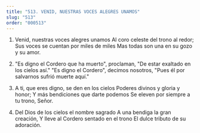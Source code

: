 ```yaml
---
title: "513. VENID, NUESTRAS VOCES ALEGRES UNAMOS"
slug: "513"
order: "000513"
---
```

1. Venid, nuestras voces alegres unamos Al coro celeste del trono al redor;
Sus voces se cuentan por miles de miles Mas todas son una en su gozo y su amor.

2. "Es digno el Cordero que ha muerto", proclaman, "De estar exaltado en los cielos así."
"Es digno el Cordero", decimos nosotros, "Pues él por salvarnos sufrió muerte aquí."

3. A ti, que eres digno, se den en los cielos Poderes divinos y gloria y honor;
Y más bendiciones que darte podemos Se eleven por siempre a tu trono, Señor.

4. Del Dios de los cielos el nombre sagrado A una bendiga la gran creación,
Y lleve al Cordero sentado en el trono El dulce tributo de su adoración.
